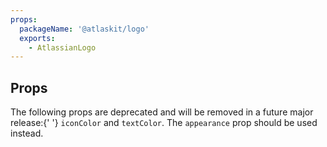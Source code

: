 ```yaml
---
props:
  packageName: '@atlaskit/logo'
  exports:
    - AtlassianLogo
---
```



## Props

<SectionMessage appearance="warning">
	The following props are deprecated and will be removed in a future major release:{' '}
	<Code>iconColor</Code> and <Code>textColor</Code>. The <Code>appearance</Code> prop should be used
	instead.
</SectionMessage>

<TSMorphProps packageName="@atlaskit/logo" exportName="AtlassianLogo" />
